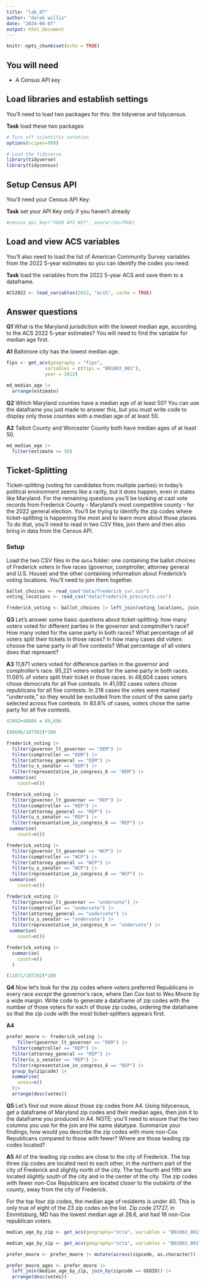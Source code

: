 ```yaml
---
title: "lab_07"
author: "derek willis"
date: "2024-08-07"
output: html_document
---
```


```r
knitr::opts_chunk$set(echo = TRUE)
```

## You will need

-   A Census API key

## Load libraries and establish settings

You'll need to load two packages for this: the tidyverse and tidycensus.

**Task** load these two packages

```r
# Turn off scientific notation
options(scipen=999)

# Load the tidyverse.
library(tidyverse)
library(tidycensus)
```

## Setup Census API

You'll need your Census API Key:

**Task** set your API Key *only* if you haven't already

```r
#census_api_key("YOUR API KEY", overwrite=TRUE)
```

## Load and view ACS variables

You'll also need to load the list of American Community Survey variables from the 2022 5-year estimates so you can identify the codes you need:

**Task** load the variables from the 2022 5-year ACS and save them to a dataframe.

```r

ACS2022 <- load_variables(2022, "acs5", cache = TRUE)

```

## Answer questions

**Q1** What is the Maryland jurisdiction with the lowest median age, according to the ACS 2022 5-year estimates? You will need to find the variable for median age first.

**A1** Baltimore city has the lowest median age. 

```r
fips <- get_acs(geography = "fips",
              variables = c(fips = "B01003_001"),
              year = 2022)
```

```r
md_median_age |>
  arrange(estimate)
```


**Q2** Which Maryland counties have a median age of at least 50? You can use the dataframe you just made to answer this, but you must write code to display only those counties with a median age of at least 50.

**A2** Talbot County and Worcester County both have median ages of at least 50.

```r
md_median_age |>
  filter(estimate >= 50)
```

## Ticket-Splitting

Ticket-splitting (voting for candidates from multiple parties) in today's political environment seems like a rarity, but it does happen, even in states like Maryland. For the remaining questions you'll be looking at cast vote records from Frederick County - Maryland's most competitive county - for the 2022 general election. You'll be trying to identify the zip codes where ticket-splitting is happening the most and to learn more about those places. To do that, you'll need to read in two CSV files, join them and then also bring in data from the Census API.

### Setup

Load the two CSV files in the `data` folder: one containing the ballot choices of Frederick voters in five races (governor, comptroller, attorney general and U.S. House) and the other containing information about Frederick's voting locations. You'll need to join them together.

```r
ballot_choices <- read_csv("data/frederick_cvr.csv")
voting_locations <- read_csv("data/frederick_precincts.csv")

frederick_voting <- ballot_choices |> left_join(voting_locations, join_by(precinct)) 

```

**Q3** Let's answer some basic questions about ticket-splitting: how many voters voted for different parties in the governor and comptroller's race? How many voted for the same party in both races? What percentage of all voters split their tickets in those races? In how many cases did voters choose the same party in all five contests? What percentage of all voters does that represent?

**A3** 11,871 voters voted for difference parties in the governor and comptroller's race. 95,221 voters voted for the same party in both races. 11.06% of voters split their ticket in those races. In 48,604 cases voters chose democrats for all five contests. In 41,092 cases voters chose republicans for all five contests. In 218 cases the votes were marked "undervote," so they would be excluded from the count of the same party selected across five contests. In 83.6% of cases, voters chose the same party for all five contests.

```r
41092+48604 = 89,696

```
```r
(89696/107302)*100
```


```r
frederick_voting |>
  filter(governor_lt_governor == "DEM") |>
  filter(comptroller == "DEM") |>
  filter(attorney_general == "DEM") |>
  filter(u_s_senator == "DEM") |>
  filter(representative_in_congress_6 == "DEM") |>
 summarise(
    count=n())
```

```r
frederick_voting |>
  filter(governor_lt_governor == "REP") |>
  filter(comptroller == "REP") |>
  filter(attorney_general == "REP") |>
  filter(u_s_senator == "REP") |>
  filter(representative_in_congress_6 == "REP") |>
 summarise(
    count=n())
```
```r
frederick_voting |>
  filter(governor_lt_governor == "WCP") |>
  filter(comptroller == "WCP") |>
  filter(attorney_general == "WCP") |>
  filter(u_s_senator == "WCP") |>
  filter(representative_in_congress_6 == "WCP") |>
 summarise(
    count=n())
```

```r
frederick_voting |>
  filter(governor_lt_governor == "undervote") |>
  filter(comptroller == "undervote") |>
  filter(attorney_general == "undervote") |>
  filter(u_s_senator == "undervote") |>
  filter(representative_in_congress_6 == "undervote") |>
 summarise(
    count=n())
```

```r
frederick_voting |>
  summarise(
    count=n()
  )

```

```r
(11871/107302)*100
```


**Q4** Now let's look for the zip codes where voters preferred Republicans in every race *except* the governor's race, where Dan Cox lost to Wes Moore by a wide margin. Write code to generate a dataframe of zip codes with the number of those voters for each of those zip codes, ordering the dataframe so that the zip code with the most ticket-splitters appears first.


**A4**

```r
prefer_moore <- frederick_voting |>
    filter(governor_lt_governor == "DEM") |>
  filter(comptroller == "REP") |>
  filter(attorney_general == "REP") |>
  filter(u_s_senator == "REP") |>
  filter(representative_in_congress_6 == "REP") |> 
  group_by(zipcode) |> 
  summarise(
    votes=n()
  )|> 
  arrange(desc(votes))

```

**Q5** Let's find out more about those zip codes from A4. Using tidycensus, get a dataframe of Maryland zip codes and their median ages, then join it to the dataframe you produced in A4. NOTE: you'll need to ensure that the two columns you use for the join are the same datatype. Summarize your findings; how would you describe the zip codes with more non-Cox Republicans compared to those with fewer? Where are those leading zip codes located?

**A5** 
All of the leading zip codes are close to the city of Frederick. The top three zip codes are located next to each other, in the northern part of the city of Frederick and slightly north of the city. The top fourth and fifth are located slightly south of the city and in the center of the city. The zip codes with fewer non-Cox Republicans are located closer to the outskirts of the county, away from the city of Frederick. 

For the top four zip codes, the median age of residents is under 40. This is only true of eight of the 23 zip codes on the list. Zip code 21727, in Emmitsburg, MD has the lowest median age at 28.6, and had 16 non-Cox republican voters.


```r
median_age_by_zip <- get_acs(geography="zcta", variables = "B01002_001", state='MD', year=2019) 

```

```r
median_age_by_zip <- get_acs(geography="zcta", variables = "B01002_001", state='MD', year=2019) 

```




```r
prefer_moore <- prefer_moore |> mutate(across(zipcode, as.character))
```


```r
prefer_moore_ages <- prefer_moore |>
  left_join(median_age_by_zip, join_by(zipcode == GEOID)) |>
  arrange(desc(votes))
          
```



